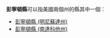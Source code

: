 '''彭寧頓縣'''可以指美國兩個州的縣其中一個：
* [[彭寧頓縣_(明尼蘇達州)|彭寧頓縣 (明尼蘇達州)]]
* [[彭寧頓縣_(南達科他州)|彭寧頓縣 (南達科他州)]]
{{disambig|P彭寧頓縣|Cat=四字县名消歧义}}
